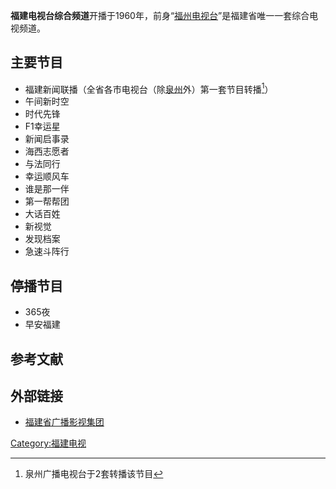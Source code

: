 {{Primarysources|time=2021-04-28T13:49:11+00:00}}
{{頻道資訊
| 頻道名稱         = 福建电视台综合频道
| 頻道圖片檔案     = FJTV1_fujian.jpg
| 頻道圖片尺寸     = 
| 頻道圖片名稱     = 
| 所屬國家         = {{PRC}}
| 總部所在         = {{CHN}}[[福建省|福建省]][[福州市|福州市]]西二环南路152号
| 播放地區         = [[福建省|福建省]]
| 開播日期         = 1960年10月1日（福州电视实验台）<br>1976年10月30日（福建电视台）
| 停播日期         = 
| 口號             = 
| 收視率調查時間   = 
| 收視率資料來源   = 
| 頻道口號         = 大家帮大家，我们有一套（2016）
| 視頻格式         = [[標準畫質電視|SDTV]]（[[576i|576i]] [[縱橫比_(圖像)|16:9]]）<br>[[高清电视|HDTV]]（[[1080i|1080i]] [[縱橫比_(圖像)|16:9]]）
| 音頻格式         = [[立体声|立体声]]
| 擁有者           = [[福建省廣播影視集團|福建省廣播影視集團]]
| 持股者           = 
| 前頻道名稱       = 福建电视台一套
福建电视台新闻·综合频道（2010-2014）
| 被取代名稱       = 福建电视台综合频道
| 集團同類頻道     = 
| 重播服務頻道     = 
| 頻道官方網站     = http://www.fjtv.net/
| 備註             = 
| 數位電視供應商01 = 福建各地
| 數位電視頻道數01 = 因地区而变
| 有線電視供應商01 = 福建广电网络
| 有線電視頻道數01 = 5（标清）212（高清）<ref>{{cite web |title=付费频道 - 公司业务 - 福建广电网络股份有限公司福州分公司 |url=http://www.fzcatv.com.cn/2016/products_01/22.html |accessdate=2020-02-14}}</ref><ref>{{cite web |title=频道介绍 宁德广电网络 |url=https://www.fjgdwl.com/ningde/busi-162.aspx |accessdate=2020-02-14}}</ref><ref>{{cite web |title=高清频道 福建广电网络集团三明分公司 |url=https://www.fjgdwl.com/sanming/busi-5516.aspx |accessdate=2020-02-14}}</ref>
| 有線電視供應商02 = 福建广电网络（厦门）
| 有線電視頻道數02 = 24（标清、高清）<ref>{{cite web |title=频道列表 厦门广电信息网 |url=http://www.xmbtn.com/essay/info?id=86E8EB66B7C34973A0BA377706A4889B |accessdate=2020-02-14}}</ref>
|}}
'''福建电视台综合频道'''开播于1960年，前身“[[福州电视台|福州电视台]]”是福建省唯一一套综合电视频道。

==主要节目==
*福建新闻联播（全省各市电视台（除[[泉州|泉州]]外）第一套节目转播<ref>泉州广播电视台于2套转播该节目</ref>）
*午间新时空
*时代先锋
*F1幸运星
*新闻启事录
*海西志愿者
*与法同行
*幸运顺风车
*谁是那一伴
*第一帮帮团
*大话百姓
*新视觉
*发现档案
*急速斗阵行

==停播节目==
*365夜
*早安福建

==参考文献==
{{reflist}}

==外部链接==
* [http://www.fjtv.net 福建省广播影视集团] {{Wayback|url=http://www.fjtv.net/ |date=20200902090139 }}
{{福建省广播影视集团}}

[[Category:福建电视|Category:福建电视]]